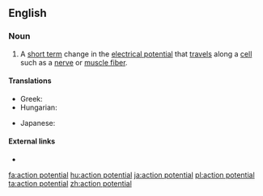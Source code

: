 ==English==

===Noun===
{{en-noun}}

# A [[short term]] change in the [[electrical potential]] that [[travel]]s along a [[cell]] such as a [[nerve]] or [[muscle fiber]].

====Translations====
{{trans-top|electrical potential}}
* Greek: {{l|el|δυναμικό ενέργειας|n}}
* Hungarian: {{t+|hu|akciós potenciál}}
{{trans-mid}}
* Japanese: {{t|ja|活動電位|sc=Jpan|tr=かつどうでんい, katsudōden'i}}
{{trans-bottom}}

====External links====
* {{pedialite}}

[[fa:action potential]]
[[hu:action potential]]
[[ja:action potential]]
[[pl:action potential]]
[[ta:action potential]]
[[zh:action potential]]